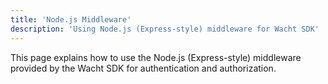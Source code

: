```yaml
---
title: 'Node.js Middleware'
description: 'Using Node.js (Express-style) middleware for Wacht SDK'
---
```


This page explains how to use the Node.js (Express-style) middleware provided by the Wacht SDK for authentication and authorization.
